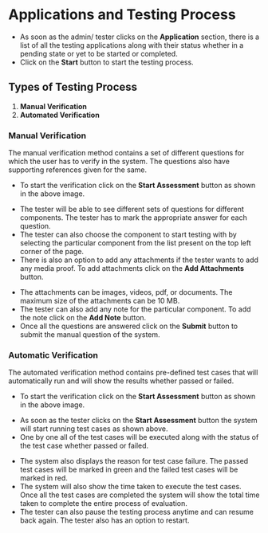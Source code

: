

# Applications and Testing Process


<ImageViewer src={Application1}/>

- As soon as the admin/ tester clicks on the **Application** section, there is a list of all the testing applications along with their status whether in a pending state or yet to be started or completed.
- Click on the **Start** button to start the testing process.

<ImageViewer src={Testing1}/>

## Types of Testing Process

1. **Manual Verification**
2. **Automated Verification**

### Manual Verification

The manual verification method contains a set of different questions for which the user has to verify in the system. The questions also have supporting references given for the same.

<ImageViewer src={Testing2}/>

- To start the verification click on the **Start Assessment** button as shown in the above image.

<ImageViewer src={Testing3}/>

- The tester will be able to see different sets of questions for different components. The tester has to mark the appropriate answer for each question.
- The tester can also choose the component to start testing with by selecting the particular component from the list present on the top left corner of the page.
- There is also an option to add any attachments if the tester wants to add any media proof. To add attachments click on the **Add Attachments** button.

<ImageViewer src={Testing4}/>

- The attachments can be images, videos, pdf, or documents. The maximum size of the attachments can be 10 MB.
- The tester can also add any note for the particular component. To add the note click on the **Add Note** button.
- Once all the questions are answered click on the **Submit** button to submit the manual question of the system.

### Automatic Verification

The automated verification method contains pre-defined test cases that will automatically run and will show the results whether passed or failed.

<ImageViewer src={Automatic1}/>

- To start the verification click on the **Start Assessment** button as shown in the above image.

<ImageViewer src={Automatic2}/>

- As soon as the tester clicks on the **Start Assessment** button the system will start running test cases as shown above.
- One by one all of the test cases will be executed along with the status of the test case whether passed or failed.

<ImageViewer src={Automatic3}/>

- The system also displays the reason for test case failure. The passed test cases will be marked in green and the failed test cases will be marked in red.
- The system will also show the time taken to execute the test cases. Once all the test cases are completed the system will show the total time taken to complete the entire process of evaluation.
- The tester can also pause the testing process anytime and can resume back again. The tester also has an option to restart.
